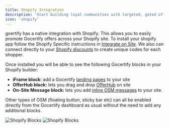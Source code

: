 ```yaml
---
title: Shopify Integration
description: 'Start building loyal communities with targeted, gated offers.'
icon: 'shopify'
---
```


goertify has a native integration with Shopify. This allows you to easily promote Gocertify offers across your Shopify site. To install your shopify
app follow the Shopify Specific instructions in [Integrate on Site](/section/gettingStarted/integrateOnSite#shopify). We also can connect directly to your [Shopify discounts](/section/buildRewardFlows/discounts#integrating-with-shopify) to create unique codes for each shopper.

Once installed you will be able to see the following Gocertify blocks in your Shopify builder:
- **iFrame block:** add a Gocertify [landing pages](/section/gettingStarted/landingPages) to your site
- **OfferHub block:** lets you drag and drop [OfferHub](/section/promoteOffers/OfferHub) on site
- **On-Site Message block:** lets you add [inline OSM messages](/section/promoteOffers/on-site-placements) to your site.

Other types of OSM (floating button, sticky bar etc) can all be enabled directly from the Gocertify dashboard as usual without the need to add any additional blocks.

<Frame caption = "gocertify blocks can be added directly to your site using the Shopify builder">
<img
    className="block dark:hidden"
    src="/images/shopify/shopify-blocks.png"
    alt="Shopify Blocks"
    />
    <img
    className="hidden dark:block"
    src="/images/shopify/shopify-blocks.png"
    alt="Shopify Blocks"
/>
</Frame>
